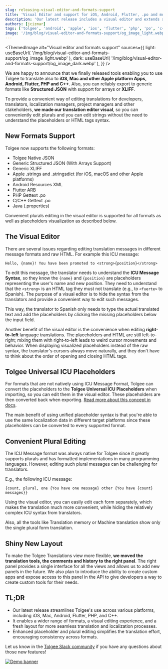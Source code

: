 ```yaml
---
slug: releasing-visual-editor-and-formats-support
title: 'Visual Editor and support for iOS, Android, Flutter, .po and more'
description: 'Our latest release includes a visual editor and extends support for various formats including iOS, Android, Flutter, .po and more'
authors: [jcizmar]
tags: ['tolgee', 'android', 'apple', 'ios', 'flutter', 'php', 'po', 'c++']
image: '/img/blog/visual-editor-and-formats-support/og_image_light.webp'
---
```



<ThemedImage
  alt="Visual editor and formats support"
  sources={{
    light: useBaseUrl(
      '/img/blog/visual-editor-and-formats-support/og_image_light.webp'
    ),
    dark: useBaseUrl(
      '/img/blog/visual-editor-and-formats-support/og_image_dark.webp'
    ),
  }}
/>

We are happy to announce that we finally released tools enabling you to use Tolgee to translate also to **iOS, Mac and other Apple platform Apps, Android, Flutter,
PHP and C++**. Also, you can reliably export to generic formats like **Structured JSON** with support for arrays or **XLIFF**.

To provide a convenient way of editing translations for developers, translators, localization managers, project managers and other stakeholders, **we
made our translation editor visual**, so you can conveniently edit plurals and you can edit strings without the need to understand the
placeholders or HTML tags syntax.

<!--truncate-->

## New Formats Support

Tolgee now supports the following formats:

- Tolgee Native JSON
- Generic Structured JSON (With Arrays Support)
- Generic XLIFF
- Apple .strings and .stringsdict (for iOS, macOS and other Apple platforms)
- Android Resources XML
- Flutter ARB
- PHP Gettext .po
- C/C++ Gettext .po
- Java (.properties)

Convenient plurals editing in the visual editor is supported for all formats as well as placeholders visualization as
described below.

## The Visual Editor

There are several issues regarding editing translation messages in different message formats and raw HTML. For
example this ICU message:

```
Hello, {name}! You have been promoted to <strong>{position}</strong>
```

To edit this message, the translator needs to understand the **ICU Message Syntax**, so they know the `{name}` and
`{position}` are placeholders representing the user's name and new position. They need to understand that the `<strong>` is
an HTML tag they must not translate (e.g., to `<fuerte>` to Spanish). The purpose of a visual editor is to hide the syntax
from the translators and provide a convenient way to edit such messages.


<ScreenshotWrapper
  src="/img/blog/visual-editor-and-formats-support/visual_editor.webp"
  alt="Visual editor"
/>

This way, the translator to Spanish only needs to type the actual translated text and add the placeholders by
clicking the missing placeholders below the input field.

Another benefit of the visual editor is the convenience when editing **right-to-left** language translations.
The placeholders and HTML are still left-to-right; mixing them with right-to-left leads to weird cursor movements and
behavior. When displaying visualized placeholders instead of the raw syntax, the translator's cursors always move
naturally, and they don't have to think about the order of opening and closing HTML tags.

## Tolgee Universal ICU Placeholders

For formats that are not natively using ICU Message Format, Tolgee can convert the placeholders to
the **Tolgee Universal ICU Placeholders** when importing, so you can edit them in the visual editor.
These placeholders are then converted back when exporting.
[Read more about this concept in docs](/platform/translation_process/tolgee_universal_icu_placeholders).

The main benefit of using unified placeholder syntax is that you're able to use the same localization data in different
target platforms since these placeholders can be converted to every supported format.

## Convenient Plural Editing

The ICU Message format was always native for Tolgee since it greatly supports plurals and has formatted
implementations in many programming languages. However, editing such plural messages can be challenging for translators.

E.g., the following ICU message:

```
{count, plural, one {You have one message} other {You have {count} messages}}
```

Using the visual editor, you can easily edit each form separately, which makes the translation much more convenient,
while hiding the relatively complex ICU syntax from translators.

<ScreenshotWrapper
  src="/img/blog/visual-editor-and-formats-support/editing_plural_tools.webp"
  alt="Editing plural"
/>

Also, all the tools like Translation memory or Machine translation show only the single plural form translation.

## Shiny New Layout

To make the Tolgee Translations view more flexible, **we moved the translation tools, the comments and history to the right panel**. The right panel provides a single interface for all the views and allows us to add
new panels in the future. We also plan to introduce the ability to create custom apps and expose access to this panel in
the API to give developers a way to create custom tools for their needs.

<ScreenshotWrapper
  src="/img/blog/visual-editor-and-formats-support/new_layout.webp"
  alt="New layout"
/>

## TL;DR

- Our latest release streamlines Tolgee's use across various platforms, including iOS, Mac, Android, Flutter, PHP, and C++.
- It enables a wider range of formats, a visual editing experience, and a fresh layout for more seamless translation and localization processes.
- Enhanced placeholder and plural editing simplifies the translation effort, encouraging consistency across formats.

Let us know in the [Tolgee Slack community](https://Tolg.ee/slack) if you have any questions about those new features!

[![Demo banner](/img/blog/blog-banners/banner-demo.webp)](https://calendly.com/tolgee/30min)
